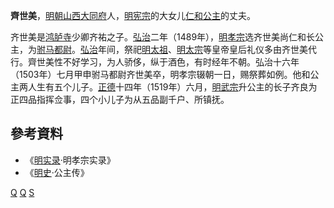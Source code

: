 '''齊世美'''{{BD|？||1503年|}}，[[明朝|明朝]][[山西|山西]][[大同府|大同府]]人，[[明宪宗|明宪宗]]的大女儿[[仁和公主|仁和公主]]的丈夫。

齐世美是[[鸿胪寺|鸿胪寺]]少卿齐祐之子。[[弘治|弘治]]二年（1489年），[[明孝宗|明孝宗]]选齐世美尚仁和长公主，为[[驸马都尉|驸马都尉]]。[[弘治|弘治]]年间，祭祀[[明太祖|明太祖]]、[[明太宗|明太宗]]等皇帝皇后礼仪多由齐世美代行。齊世美性不好学习，为人骄侈，纵于酒色，有时经年不朝。弘治十六年（1503年）七月甲申驸马都尉齐世美卒，明孝宗辍朝一日，赐祭葬如例。他和公主两人生有五个儿子。[[正德_(明朝)|正德]]十四年（1519年）六月，[[明武宗|明武宗]]升公主的长子齐良为正四品指挥佥事，四个小儿子为从五品副千户、所镇抚。
== 參考資料 ==
* 《[[明实录|明实录]]·明孝宗实录》
* 《[[明史|明史]]·公主传》
[[Category:明朝驸马都尉|Q]]
[[Category:大同人|Q]]
[[Category:齐姓|S]]